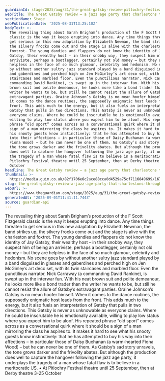 ```yaml
---
guardianId: stage/2025/aug/31/the-great-gatsby-review-pitlochry-festival-theatre
webTitle: The Great Gatsby review – a jazz age party that charlestons through tragedy
sectionName: Stage
webPublicationDate: '2025-08-31T13:25:10Z'
bodyText: >-
  The revealing thing about Sarah Brigham’s production of the F Scott Fitzgerald
  classic is the way it keeps erupting into dance. Any time things threaten to
  get serious in this new adaptation by Elizabeth Newman, the band strikes up,
  the silvery frocks come out and the stage is alive with the charleston and
  foxtrot. The young dandies and flappers do not know the identity of Jay
  Gatsby, their wealthy host – in their snobby way, they suspect him of being an
  arriviste, perhaps a bootlegger, certainly not old money – but they are
  helpless in the face of so much glamour, celebrity and hedonism. No scene goes
  by without another sultry jazz standard played by a band disguised in glasses
  and gaberdines and perched high on Jen McGinley’s art deco set, with its twin
  staircases and marbled floor. Even the punctilious narrator, Nick Carraway (a
  commanding David Rankine), is swept up in the interwar fun. With his neat
  brown suit and polite demeanour, he looks more like a bond trader than the
  writer he wants to be, but still he cannot resist the allure of Gatsby’s
  extravagant parties. Oraine Johnson’s Gatsby is no mean hoofer himself. When
  it comes to the dance routines, the supposedly enigmatic host leads from the
  front. This adds much to the energy, but it also fuels an interpretation of
  Gatsby that pulls in two directions. This Gatsby is never as unknowable as
  everyone claims. Where he could be inscrutable he is emotionally available,
  willing to play low status where you expect him to be aloof. His repeated
  phrase “old sport” comes across as a conversational quirk where it should be a
  sign of a man mirroring the class he aspires to. It makes it hard to see what
  his snooty guests know instinctively: that he has attempted to buy his way
  into their affections – in particular those of Daisy Buchanan (a warm-hearted
  Fiona Wood) – but he can never be one of them. As Gatsby’s sad story unravels,
  the tone grows darker and the frivolity abates. But although the production
  does well to capture the hangover following the jazz age party, it underplays
  the tragedy of a man whose fatal flaw is to believe in a meritocratic US. • At
  Pitlochry Festival theatre until 25 September, then at Derby theatre 3-25
  October
headline: The Great Gatsby review – a jazz age party that charlestons through tragedy
thumbnail: >-
  https://media.guim.co.uk/82f1706e6c2ace88cca0d4529a75cf7116849699/167_0_1665_1333/500.jpg
slug: the-great-gatsby-review-a-jazz-age-party-that-charlestons-through-tragedy
webUrl: >-
  https://www.theguardian.com/stage/2025/aug/31/the-great-gatsby-review-pitlochry-festival-theatre
generatedAt: '2025-09-01T11:41:11.744Z'
source: guardian-api
---
```

The revealing thing about Sarah Brigham’s production of the F Scott Fitzgerald classic is the way it keeps erupting into dance. Any time things threaten to get serious in this new adaptation by Elizabeth Newman, the band strikes up, the silvery frocks come out and the stage is alive with the charleston and foxtrot. The young dandies and flappers do not know the identity of Jay Gatsby, their wealthy host – in their snobby way, they suspect him of being an arriviste, perhaps a bootlegger, certainly not old money – but they are helpless in the face of so much glamour, celebrity and hedonism. No scene goes by without another sultry jazz standard played by a band disguised in glasses and gaberdines and perched high on Jen McGinley’s art deco set, with its twin staircases and marbled floor. Even the punctilious narrator, Nick Carraway (a commanding David Rankine), is swept up in the interwar fun. With his neat brown suit and polite demeanour, he looks more like a bond trader than the writer he wants to be, but still he cannot resist the allure of Gatsby’s extravagant parties. Oraine Johnson’s Gatsby is no mean hoofer himself. When it comes to the dance routines, the supposedly enigmatic host leads from the front. This adds much to the energy, but it also fuels an interpretation of Gatsby that pulls in two directions. This Gatsby is never as unknowable as everyone claims. Where he could be inscrutable he is emotionally available, willing to play low status where you expect him to be aloof. His repeated phrase “old sport” comes across as a conversational quirk where it should be a sign of a man mirroring the class he aspires to. It makes it hard to see what his snooty guests know instinctively: that he has attempted to buy his way into their affections – in particular those of Daisy Buchanan (a warm-hearted Fiona Wood) – but he can never be one of them. As Gatsby’s sad story unravels, the tone grows darker and the frivolity abates. But although the production does well to capture the hangover following the jazz age party, it underplays the tragedy of a man whose fatal flaw is to believe in a meritocratic US. • At Pitlochry Festival theatre until 25 September, then at Derby theatre 3-25 October
